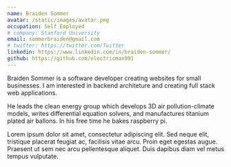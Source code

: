```yaml
---
name: Braiden Sommer
avatar: /static/images/avatar.png
occupation: Self Employed
# company: Stanford University
email: sommerbraiden@gmail.com
# twitter: https://twitter.com/Twitter
linkedin: https://www.linkedin.com/in/braiden-sommer/
github: https://github.com/electricman991
---
```


Braiden Sommer is a software developer creating websites for small businesses. I am interested in backend architeture and creating full stack web applications.

He leads the clean energy group which develops 3D air pollution-climate models, writes differential equation solvers, and manufactures titanium plated air ballons. In his free time he bakes raspberry pi.

Lorem ipsum dolor sit amet, consectetur adipiscing elit. Sed neque elit, tristique placerat feugiat ac, facilisis vitae arcu. Proin eget egestas augue. Praesent ut sem nec arcu pellentesque aliquet. Duis dapibus diam vel metus tempus vulputate.
